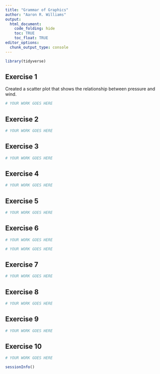 ```yaml
---
title: "Grammar of Graphics"
author: "Aaron R. Williams"
output:
  html_document:
    code_folding: hide
    toc: TRUE
    toc_float: TRUE
editor_options:
  chunk_output_type: console
---
```


```r
library(tidyverse)

```

## Exercise 1

Created a scatter plot that shows the relationship between pressure and wind.

```r
# YOUR WORK GOES HERE

```

## Exercise 2

```r
# YOUR WORK GOES HERE

```

## Exercise 3

```r
# YOUR WORK GOES HERE

```

## Exercise 4

```r
# YOUR WORK GOES HERE

```

## Exercise 5

```r
# YOUR WORK GOES HERE

```

## Exercise 6

```r
# YOUR WORK GOES HERE

```

```r
# YOUR WORK GOES HERE

```

## Exercise 7

```r
# YOUR WORK GOES HERE

```

## Exercise 8

```r
# YOUR WORK GOES HERE

```

## Exercise 9

```r
# YOUR WORK GOES HERE

```

## Exercise 10

```r
# YOUR WORK GOES HERE

```



```r
sessionInfo()
```
